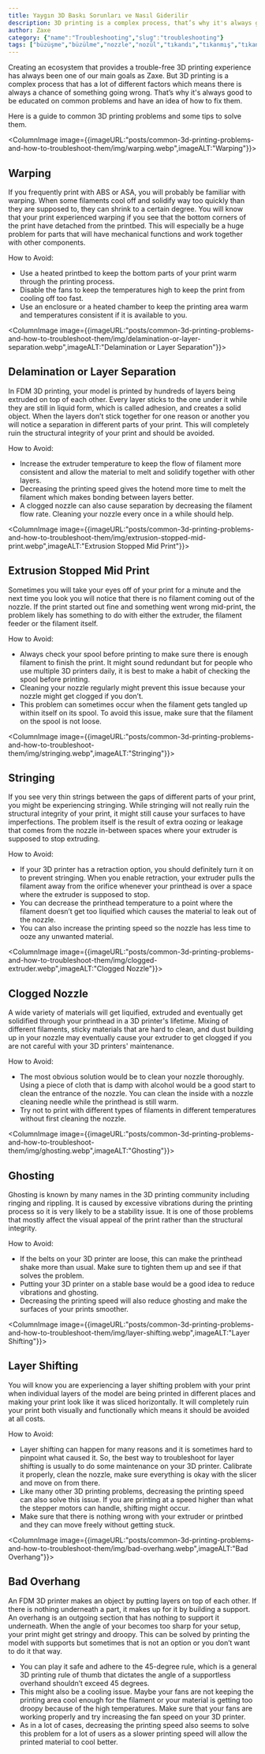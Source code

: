 ```yaml
---
title: Yaygın 3D Baskı Sorunları ve Nasıl Giderilir
description: 3D printing is a complex process, that’s why it's always good to be educated on common problems and have an idea of how to fix them.
author: Zaxe
category: {"name":"Troubleshooting","slug":"troubleshooting"}
tags: ["büzüşme","büzülme","nozzle","nozül","tıkandı","tıkanmış","tıkanma","ipliklenme","iplenme","katman ayrımı","ghosting","overhang","layer shifting","katman kaydırma","kayıyor","shifting","problem","troubleshooting"]
---
```


Creating an ecosystem that provides a trouble-free 3D printing experience has always been one of our main goals as Zaxe. But 3D printing is a complex process that has a lot of different factors which means there is always a chance of something going wrong. That’s why it's always good to be educated on common problems and have an idea of how to fix them. 

Here is a guide to common 3D printing problems and some tips to solve them.

<ColumnImage image={{imageURL:"posts/common-3d-printing-problems-and-how-to-troubleshoot-them/img/warping.webp",imageALT:"Warping"}}>
## Warping

If you frequently print with ABS or ASA, you will probably be familiar with warping. When some filaments cool off and solidify way too quickly than they are supposed to, they can shrink to a certain degree. You will know that your print experienced warping if you see that the bottom corners of the print have detached from the printbed. This will especially be a huge problem for parts that will have mechanical functions and work together with other components. 

How to Avoid:

- Use a heated printbed to keep the bottom parts of your print warm through the printing process. 
- Disable the fans to keep the temperatures high to keep the print from cooling off too fast. 
- Use an enclosure or a heated chamber to keep the printing area warm and temperatures consistent if it is available to you. 
</ColumnImage>

<ColumnImage image={{imageURL:"posts/common-3d-printing-problems-and-how-to-troubleshoot-them/img/delamination-or-layer-separation.webp",imageALT:"Delamination or Layer Separation"}}>
## Delamination or Layer Separation

In FDM 3D printing, your model is printed by hundreds of layers being extruded on top of each other. Every layer sticks to the one under it while they are still in liquid form, which is called adhesion, and creates a solid object. When the layers don’t stick together for one reason or another you will notice a separation in different parts of your print. This will completely ruin the structural integrity of your print and should be avoided.

How to Avoid:

- Increase the extruder temperature to keep the flow of filament more consistent and allow the material to melt and solidify together with other layers.
- Decreasing the printing speed gives the hotend more time to melt the filament which makes bonding between layers better. 
- A clogged nozzle can also cause separation by decreasing the filament flow rate. Cleaning your nozzle every once in a while should help.
</ColumnImage>

<ColumnImage image={{imageURL:"posts/common-3d-printing-problems-and-how-to-troubleshoot-them/img/extrusion-stopped-mid-print.webp",imageALT:"Extrusion Stopped Mid Print"}}>
## Extrusion Stopped Mid Print

Sometimes you will take your eyes off of your print for a minute and the next time you look you will notice that there is no filament coming out of the nozzle. If the print started out fine and something went wrong mid-print, the problem likely has something to do with either the extruder, the filament feeder or the filament itself. 

How to Avoid:

- Always check your spool before printing to make sure there is enough filament to finish the print. It might sound redundant but for people who use multiple 3D printers daily, it is best to make a habit of checking the spool before printing. 
- Cleaning your nozzle regularly might prevent this issue because your nozzle might get clogged if you don’t. 
- This problem can sometimes occur when the filament gets tangled up within itself on its spool. To avoid this issue, make sure that the filament on the spool is not loose. 
</ColumnImage>

<ColumnImage image={{imageURL:"posts/common-3d-printing-problems-and-how-to-troubleshoot-them/img/stringing.webp",imageALT:"Stringing"}}>
## Stringing

If you see very thin strings between the gaps of different parts of your print, you might be experiencing stringing. While stringing will not really ruin the structural integrity of your print, it might still cause your surfaces to have imperfections. The problem itself is the result of extra oozing or leakage that comes from the nozzle in-between spaces where your extruder is supposed to stop extruding.

How to Avoid:

- If your 3D printer has a retraction option, you should definitely turn it on to prevent stringing. When you enable retraction, your extruder pulls the filament away from the orifice whenever your printhead is over a space where the extruder is supposed to stop. 
- You can decrease the printhead temperature to a point where the filament doesn’t get too liquified which causes the material to leak out of the nozzle. 
- You can also increase the printing speed so the nozzle has less time to ooze any unwanted material. 
</ColumnImage>

<ColumnImage image={{imageURL:"posts/common-3d-printing-problems-and-how-to-troubleshoot-them/img/clogged-extruder.webp",imageALT:"Clogged Nozzle"}}>
## Clogged Nozzle 

A wide variety of materials will get liquified, extruded and eventually get solidified through your printhead in a 3D printer's lifetime. Mixing of different filaments, sticky materials that are hard to clean, and dust building up in your nozzle may eventually cause your extruder to get clogged if you are not careful with your 3D printers' maintenance.       

How to Avoid:

- The most obvious solution would be to clean your nozzle thoroughly. Using a piece of cloth that is damp with alcohol would be a good start to clean the entrance of the nozzle. You can clean the inside with a nozzle cleaning needle while the printhead is still warm.   
- Try not to print with different types of filaments in different temperatures without first cleaning the nozzle.
</ColumnImage>

<ColumnImage image={{imageURL:"posts/common-3d-printing-problems-and-how-to-troubleshoot-them/img/ghosting.webp",imageALT:"Ghosting"}}>
## Ghosting 

Ghosting is known by many names in the 3D printing community including ringing and rippling. It is caused by excessive vibrations during the printing process so it is very likely to be a stability issue. It is one of those problems that mostly affect the visual appeal of the print rather than the structural integrity.

How to Avoid:

- If the belts on your 3D printer are loose, this can make the printhead shake more than usual. Make sure to tighten them up and see if that solves the problem.
- Putting your 3D printer on a stable base would be a good idea to reduce vibrations and ghosting.
- Decreasing the printing speed will also reduce ghosting and make the surfaces of your prints smoother.
</ColumnImage>

<ColumnImage image={{imageURL:"posts/common-3d-printing-problems-and-how-to-troubleshoot-them/img/layer-shifting.webp",imageALT:"Layer Shifting"}}>
## Layer Shifting 

You will know you are experiencing a layer shifting problem with your print when individual layers of the model are being printed in different places and making your print look like it was sliced horizontally. It will completely ruin your print both visually and functionally which means it should be avoided at all costs. 

How to Avoid:

- Layer shifting can happen for many reasons and it is sometimes hard to pinpoint what caused it. So, the best way to troubleshoot for layer shifting is usually to do some maintenance on your 3D printer. Calibrate it properly, clean the nozzle, make sure everything is okay with the slicer and move on from there. 
- Like many other 3D printing problems, decreasing the printing speed can also solve this issue. If you are printing at a speed higher than what the stepper motors can handle, shifting might occur.
- Make sure that there is nothing wrong with your extruder or printbed and they can move freely without getting stuck.
</ColumnImage>

<ColumnImage image={{imageURL:"posts/common-3d-printing-problems-and-how-to-troubleshoot-them/img/bad-overhang.webp",imageALT:"Bad Overhang"}}>
## Bad Overhang

An FDM 3D printer makes an object by putting layers on top of each other. If there is nothing underneath a part, it makes up for it by building a support. An overhang is an outgoing section that has nothing to support it underneath. When the angle of your becomes too sharp for your setup, your print might get stringy and droopy. This can be solved by printing the model with supports but sometimes that is not an option or you don’t want to do it that way.

- You can play it safe and adhere to the 45-degree rule, which is a general 3D printing rule of thumb that dictates the angle of a supportless overhand shouldn’t exceed 45 degrees. 
- This might also be a cooling issue. Maybe your fans are not keeping the printing area cool enough for the filament or your material is getting too droopy because of the high temperatures. Make sure that your fans are working properly and try increasing the fan speed on your 3D printer. 
- As in a lot of cases, decreasing the printing speed also seems to solve this problem for a lot of users as a slower printing speed will allow the printed material to cool better.
</ColumnImage>

